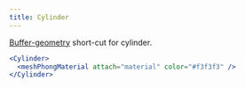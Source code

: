 ```yaml
---
title: Cylinder
---
```


[Buffer-geometry](https://threejs.org/docs/index.html#api/en/core/BufferGeometry) short-cut for cylinder.

```jsx
<Cylinder>
  <meshPhongMaterial attach="material" color="#f3f3f3" />
</Cylinder>
```

<StoryBookLink link="shapes--cylinder" />

<StoryBookEmbed id="shapes--cylinder" />

